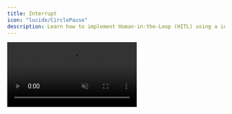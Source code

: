 ```yaml
---
title: Interrupt
icon: "lucide/CirclePause"
description: Learn how to implement Human-in-the-Loop (HITL) using a interrupt-based flow.
---
```


<video src="/images/coagents/interrupt-flow.mp4" className="rounded-lg shadow-xl" loop playsInline controls autoPlay muted />

<Callout type="info">
  Pictured above is the [coagent starter](https://github.com/copilotkit/copilotkit/tree/main/examples/coagent-starter) with
  the implementation below applied!
</Callout>


## What is this?

[LangGraph's interrupt flow](https://langchain-ai.github.io/langgraph/concepts/human_in_the_loop/) provides an intuitive way to implement Human-in-the-loop workflows.

This guide will show you how to both use `interrupt` and how to integrate it with CopilotKit.

## When should I use this?

Human-in-the-loop is a powerful way to implement complex workflows that are production ready. By having a human in the loop,
you can ensure that the agent is always making the right decisions and ultimately is being steered in the right direction.

Interrupt-based flows are a very intuitive way to implement HITL. Instead of having a node await user input before or after its execution,
nodes can be interrupted in the middle of their execution to allow for user input. The trade-off is that the agent is not aware of the 
interaction, however [CopilotKit's SDKs provide helpers to alleviate this](#make-your-agent-aware-of-interruptions).

## Implementation

<Steps>
<Step>
### Run and connect your agent
<RunAndConnectAgentSnippet />
</Step>
<Step>
  ### Install the CopilotKit SDK
  <InstallSDKSnippet components={props.components}/>
</Step>
<Step>
### Setup your agent state
We're going to have the agent ask us to name it, so we'll need a state property to store the name.

<Tabs groupId="language" items={['Python', 'TypeScript']} default="Python">
    <Tab value="Python">
        ```python title="agent/sample_agent/agent.py"
        # ...
        from copilotkit import CopilotKitState # extends MessagesState
        # ...
        
        # This is the state of the agent.
        # It inherits from the CopilotKitState properties from CopilotKit.
        class AgentState(CopilotKitState):
            agent_name: str
        ```
    </Tab>
    <Tab value="TypeScript">
        ```typescript title="agent-js/src/agent.ts"
        // ...
        import { Annotation } from "@langchain/langgraph";
        import { CopilotKitStateAnnotation } from "@copilotkit/sdk-js/langgraph";
        // ...
        
        // This is the state of the agent.
        // It inherits from the CopilotKitState properties from CopilotKit.
        export const AgentStateAnnotation = Annotation.Root({
          agent_name: Annotation<string>,
          ...CopilotKitStateAnnotation.spec,
        });
        export type AgentState = typeof AgentStateAnnotation.State;
        ```
    </Tab>
</Tabs>

</Step>
<Step>
### Call `interrupt` in your LangGraph agent
Now we can call `interrupt` in our LangGraph agent.

<Callout type="info">
  Your agent will not be aware of the `interrupt` interaction by default in LangGraph. 

  If you want this behavior, see the [section on it below](#make-your-agent-aware-of-interruptions).
</Callout>

<Tabs groupId="language" items={['Python', 'TypeScript']} default="Python">
    <Tab value="Python">
        ```python title="agent/sample_agent/agent.py"
        from langgraph.types import interrupt # [!code highlight]
        from langchain_core.messages import SystemMessage
        from langchain_openai import ChatOpenAI
        # ...

        def chat_node(state: AgentState, config: RunnableConfig):
            if not state.get("agent_name"):
                # Interrupt and wait for the user to respond with a name
                state["agent_name"] = interrupt("Before we start, what would you like to call me?") # [!code highlight]

            # Tell the agent its name
            system_message = SystemMessage(
                content=f"You are a helpful assistant named {state.get('agent_name')}..."
            )

            response = ChatOpenAI(model="gpt-4o").invoke(
                [system_message, *state["messages"]],
                config
            )

            return {
                ...state,
                messages: response,
            }            
        ```
    </Tab>
    <Tab value="TypeScript">
        ```typescript title="agent-js/src/agent.ts"
        import { interrupt } from "@langchain/langgraph"; // [!code highlight]
        import { SystemMessage } from "@langchain/core/messages";
        import { ChatOpenAI } from "@langchain/openai";
        // ...

        async function chat_node(state: AgentState, config: RunnableConfig) {
          if (!state.agentName) {
            state.agentName = await interrupt("Before we start, what would you like to call me?"); // [!code highlight]
          }

          // Tell the agent its name
          const systemMessage = new SystemMessage({
            content: `You are a helpful assistant named ${state.agentName}...`,
          });

          const response = await new ChatOpenAI({ model: "gpt-4o" }).invoke(
            [systemMessage, ...state.messages],
            config
          );

          return {
            ...state,
            messages: response,
          };
        }
        ```
    </Tab>
</Tabs>
</Step>
<Step>
### Handle the interrupt in your frontend
At this point, your LangGraph agent's `interrupt` will be called. However, we currently have no handling for rendering or 
responding to the interrupt in the frontend.

To do this, we'll use the `useLangGraphInterrupt` hook, give it a component to render, and then call `resolve` with the user's response.

```tsx title="app/page.tsx"
import { useLangGraphInterrupt } from "@copilotkit/react-core"; // [!code highlight]
// ...

const YourMainContent = () => {
  // ...
  // [!code highlight:16]
  // styles omitted for brevity
  useLangGraphInterrupt({
    render: ({ event, resolve }) => (
      <div>
        <p>{event.value}</p>
        <form onSubmit={(e) => {
          e.preventDefault();
          resolve((e.target as HTMLFormElement).response.value);
        }}>
          <input type="text" name="response" placeholder="Enter your response" />
          <button type="submit">Submit</button>
        </form>
      </div>
    )
  });
  // ...

  return <div>{/* ... */}</div>
}
```

</Step>
<Step>
### Give it a try!
Try talking to your agent, you'll see that it now pauses execution and waits for you to respond!
</Step>
</Steps>

## Make your agent aware of interruptions

By default, your agent will not be made aware of LangGraph `interrupts`. This is because the decision is not saved into the message's state.
For simple and sensitive flows, this is ideal. However, you may want to make your agent aware of these interractions.

CopilotKit's SDKs provides a helper function that will perform the interrupt and build messages that you can pass to your agent.

<Tabs groupId="language" items={['Python', 'TypeScript']} default="Python">
    <Tab value="Python">
        ```python title="agent-py/sample_agent/agent.py"
        from copilotkit import copilotkit_interrupt

        # ...
        agent_name, new_messages = copilotkit_interrupt(message="Before we start, what would you like to call me?")
        state["messages"] = state["messages"] + new_messages
        state["agent_name"] = agent_name
        # ...
        ```
    </Tab>
    <Tab value="TypeScript">
        ```typescript title="agent-js/src/agent.ts"
        import { copilotkitInterrupt } from "@copilotkit/sdk-js/langgraph";

        // ...
        const {agentName, newMessages} = copilotkitInterrupt("Before we start, what would you like to call me?");
        state.messages = [...state.messages, ...newMessages];
        state.agentName = agentName;
        // ...
        ```
    </Tab>
</Tabs>